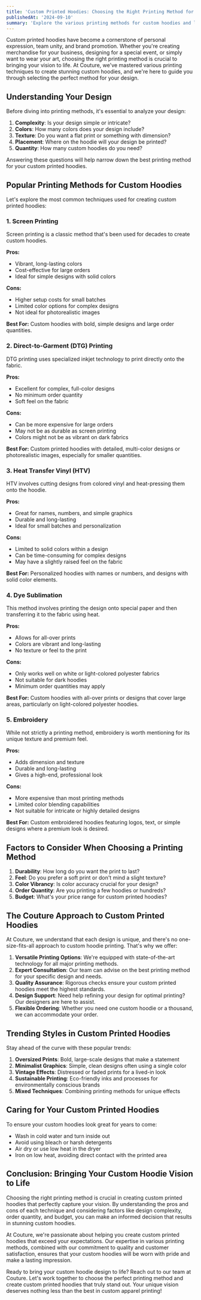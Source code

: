 ```yaml
---
title: 'Custom Printed Hoodies: Choosing the Right Printing Method for Your Design'
publishedAt: '2024-09-10'
summary: 'Explore the various printing methods for custom hoodies and learn how to choose the best technique for your unique design. Discover the pros and cons of each method to create perfect custom printed hoodies.'
---
```


Custom printed hoodies have become a cornerstone of personal expression, team unity, and brand promotion. Whether you're creating merchandise for your business, designing for a special event, or simply want to wear your art, choosing the right printing method is crucial to bringing your vision to life. At Couture, we've mastered various printing techniques to create stunning custom hoodies, and we're here to guide you through selecting the perfect method for your design.

## Understanding Your Design

Before diving into printing methods, it's essential to analyze your design:

1. **Complexity**: Is your design simple or intricate?
2. **Colors**: How many colors does your design include?
3. **Texture**: Do you want a flat print or something with dimension?
4. **Placement**: Where on the hoodie will your design be printed?
5. **Quantity**: How many custom hoodies do you need?

Answering these questions will help narrow down the best printing method for your custom printed hoodies.

## Popular Printing Methods for Custom Hoodies

Let's explore the most common techniques used for creating custom printed hoodies:

### 1. Screen Printing

Screen printing is a classic method that's been used for decades to create custom hoodies.

**Pros:**
- Vibrant, long-lasting colors
- Cost-effective for large orders
- Ideal for simple designs with solid colors

**Cons:**
- Higher setup costs for small batches
- Limited color options for complex designs
- Not ideal for photorealistic images

**Best For:** 
Custom hoodies with bold, simple designs and large order quantities.

### 2. Direct-to-Garment (DTG) Printing

DTG printing uses specialized inkjet technology to print directly onto the fabric.

**Pros:**
- Excellent for complex, full-color designs
- No minimum order quantity
- Soft feel on the fabric

**Cons:**
- Can be more expensive for large orders
- May not be as durable as screen printing
- Colors might not be as vibrant on dark fabrics

**Best For:** 
Custom printed hoodies with detailed, multi-color designs or photorealistic images, especially for smaller quantities.

### 3. Heat Transfer Vinyl (HTV)

HTV involves cutting designs from colored vinyl and heat-pressing them onto the hoodie.

**Pros:**
- Great for names, numbers, and simple graphics
- Durable and long-lasting
- Ideal for small batches and personalization

**Cons:**
- Limited to solid colors within a design
- Can be time-consuming for complex designs
- May have a slightly raised feel on the fabric

**Best For:** 
Personalized hoodies with names or numbers, and designs with solid color elements.

### 4. Dye Sublimation

This method involves printing the design onto special paper and then transferring it to the fabric using heat.

**Pros:**
- Allows for all-over prints
- Colors are vibrant and long-lasting
- No texture or feel to the print

**Cons:**
- Only works well on white or light-colored polyester fabrics
- Not suitable for dark hoodies
- Minimum order quantities may apply

**Best For:** 
Custom hoodies with all-over prints or designs that cover large areas, particularly on light-colored polyester hoodies.

### 5. Embroidery

While not strictly a printing method, embroidery is worth mentioning for its unique texture and premium feel.

**Pros:**
- Adds dimension and texture
- Durable and long-lasting
- Gives a high-end, professional look

**Cons:**
- More expensive than most printing methods
- Limited color blending capabilities
- Not suitable for intricate or highly detailed designs

**Best For:** 
Custom embroidered hoodies featuring logos, text, or simple designs where a premium look is desired.

## Factors to Consider When Choosing a Printing Method

1. **Durability**: How long do you want the print to last?
2. **Feel**: Do you prefer a soft print or don't mind a slight texture?
3. **Color Vibrancy**: Is color accuracy crucial for your design?
4. **Order Quantity**: Are you printing a few hoodies or hundreds?
5. **Budget**: What's your price range for custom printed hoodies?

## The Couture Approach to Custom Printed Hoodies

At Couture, we understand that each design is unique, and there's no one-size-fits-all approach to custom hoodie printing. That's why we offer:

1. **Versatile Printing Options**: We're equipped with state-of-the-art technology for all major printing methods.
2. **Expert Consultation**: Our team can advise on the best printing method for your specific design and needs.
3. **Quality Assurance**: Rigorous checks ensure your custom printed hoodies meet the highest standards.
4. **Design Support**: Need help refining your design for optimal printing? Our designers are here to assist.
5. **Flexible Ordering**: Whether you need one custom hoodie or a thousand, we can accommodate your order.

## Trending Styles in Custom Printed Hoodies

Stay ahead of the curve with these popular trends:

1. **Oversized Prints**: Bold, large-scale designs that make a statement
2. **Minimalist Graphics**: Simple, clean designs often using a single color
3. **Vintage Effects**: Distressed or faded prints for a lived-in look
4. **Sustainable Printing**: Eco-friendly inks and processes for environmentally conscious brands
5. **Mixed Techniques**: Combining printing methods for unique effects

## Caring for Your Custom Printed Hoodies

To ensure your custom hoodies look great for years to come:

- Wash in cold water and turn inside out
- Avoid using bleach or harsh detergents
- Air dry or use low heat in the dryer
- Iron on low heat, avoiding direct contact with the printed area

## Conclusion: Bringing Your Custom Hoodie Vision to Life

Choosing the right printing method is crucial in creating custom printed hoodies that perfectly capture your vision. By understanding the pros and cons of each technique and considering factors like design complexity, order quantity, and budget, you can make an informed decision that results in stunning custom hoodies.

At Couture, we're passionate about helping you create custom printed hoodies that exceed your expectations. Our expertise in various printing methods, combined with our commitment to quality and customer satisfaction, ensures that your custom hoodies will be worn with pride and make a lasting impression.

Ready to bring your custom hoodie design to life? Reach out to our team at Couture. Let's work together to choose the perfect printing method and create custom printed hoodies that truly stand out. Your unique vision deserves nothing less than the best in custom apparel printing!